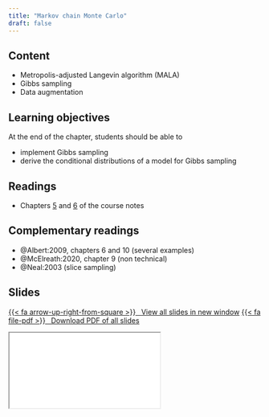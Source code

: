 ```yaml
---
title: "Markov chain Monte Carlo"
draft: false
---
```



## Content

- Metropolis-adjusted Langevin algorithm (MALA)
- Gibbs sampling
- Data augmentation


## Learning objectives

At the end of the chapter, students should be able to

- implement Gibbs sampling
- derive the conditional distributions of a model for Gibbs sampling



## Readings


- Chapters  [5](https://lbelzile.github.io/MATH80601A/mcmc.html) and [6](https://lbelzile.github.io/MATH80601A/gibbs.html) of the course notes


## Complementary readings


- @Albert:2009, chapters 6 and 10 (several examples)
- @McElreath:2020, chapter 9 (non technical)
- @Neal:2003 (slice sampling)

## Slides


<p class="text-center"><a class="btn btn-success btn-lg" target="_blank" href="../slides/bayesmod-slides5.html">{{< fa arrow-up-right-from-square >}} &ensp;View all slides in new window</a> <a class="btn btn-success btn-lg" target="_blank" href="../slides/bayesmod-slides5.pdf" role="button">{{< fa file-pdf >}} &ensp;Download PDF of all slides</a></p>


<div class="ratio ratio-16x9">
<iframe class="slide-deck" src="../slides/bayesmod-slides5.html"></iframe>
</div>

